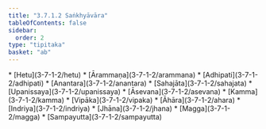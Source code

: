 ```yaml
---
title: "3.7.1.2 Saṅkhyāvāra"
tableOfContents: false
sidebar:
  order: 2
type: "tipitaka"
basket: "ab"
---
```



<DynamicBreadcrumb />



<TableOfContents>
* [Hetu](3-7-1-2/hetu)
* [Ārammaṇa](3-7-1-2/arammana)
* [Adhipati](3-7-1-2/adhipati)
* [Anantara](3-7-1-2/anantara)
* [Sahajāta](3-7-1-2/sahajata)
* [Upanissaya](3-7-1-2/upanissaya)
* [Āsevana](3-7-1-2/asevana)
* [Kamma](3-7-1-2/kamma)
* [Vipāka](3-7-1-2/vipaka)
* [Āhāra](3-7-1-2/ahara)
* [Indriya](3-7-1-2/indriya)
* [Jhāna](3-7-1-2/jhana)
* [Magga](3-7-1-2/magga)
* [Sampayutta](3-7-1-2/sampayutta)
</TableOfContents>